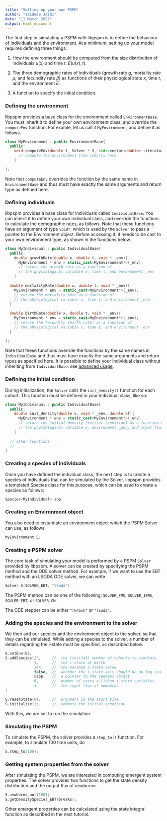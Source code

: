 ---
title: "Setting up your own PSPM"
author: "Jaideep Joshi"
date: "11 March 2022"
output: html_document
---


The first step in simulating a PSPM with libpspm is to define the behaviour of individuals and the environment. At a minimum, setting up your model requires defining three things:
  
1. How the environment should be computed from the size distribution of individuals $u(x)$ and time $t$: $E(u(x),t)$.

2. The three demographic rates of individuals (growth rate $g$, mortality rate $\mu$, and fecundity rate $\beta$) as functions of their physiological state $x$, time $t$, and the environment $E$. 

3. A function to specify the initial condition.

### Defining the environment

libpspm provides a base class for the environment called `EnvironmentBase`. You must inherit it to define your own environment class, and override the `computeEnv` function. For examle, let us call it `MyEnvironment`, and define it as follows. 

```c++
class MyEnvironment : public EnvironmentBase{
  public:
    void computeEnv(double t, Solver * S, std::vector<double>::iterator s, std::vector<double>::iterator dsdt){
      // compute the environment from cohorts here
    }
    
};

```
Note that `computeEnv` overrides the function by the same name in  `EnvironmentBase` and thus must have exactly the same arguments and return type as defined here. 


### Defining individuals

libpspm provides a base class for individuals called `IndividualBase`. You can inherit it to define your own individual class, and override the functions to calculate the demographic rates, as follows. Note that these functions have an argument of type `void*`, which is used by the `Solver` to pass a pointer to the Environment object. Before accessing it, it needs to be cast to your own environment type, as shown in the functions below.

```c++
class MyIndividual : public IndividualBase{
  public:
    double growthRate(double x, double t, void * _env){
      MyEnvironment * env = static_cast<MyEnvironment*>(_env);
      // return the growth rate as a function of 
      // the physiological variable x, time t, and environment _env
    }
  
  double mortalityRate(double x, double t, void * _env){
    MyEnvironment * env = static_cast<MyEnvironment*>(_env);
    // return the mortality rate as a function of 
    // the physiological variable x, time t, and environment _env
  }
  
  double birthRate(double x, double t, void * _env){
    MyEnvironment * env = static_cast<MyEnvironment*>(_env);
    // return the fecundity (birth rate) as a function of 
    // the physiological variable x, time t, and environment _env
  }
  
};
```

Note that these functions override the functions by the same names in  `IndividualBase` and thus must have exactly the same arguments and return types as specified here. It is possible to define your Individual class without inheriting from `IndividualBase`: see [advanced usage](defining_model_advanced.html).


### Defining the initial condition

During initialization, the `Solver` calls the `init_density()` function for each cohort. This function must be defined in your individual class, like so: 
  
```c++
class MyIndividual : public IndividualBase{
  public:
    double init_density(double x, void * _env, double bf){
      MyEnvironment * env = static_cast<MyEnvironment*>(_env);
      // return the initial density (initial condition) as a function of 
      // the physiological variable x, environment _env, and input flux of newborns bf
    }
  
  // other functions
  // ...
}
```

### Creating a species of individuals

Once you have defined the individual class, the next step is to create a species of individuals that can be simulated by the Solver. libpspm provides a templated Species class for this purpose, which can be used to create a species as follows:

```c++
Species<MyIndividual> spp;
```


### Creating an Environment object

You also need to instantiate an environment object which the PSPM Solver can use, as follows

```c++
MyEnvironment E;
```

### Creating a PSPM solver

The core task of simulating your model is performed by a PSPM `Solver` provided by libpspm. A solver can be created by specifying the PSPM method and the ODE solver method. For example, if we want to use the EBT method with an LSODA ODE solver, we can write

```c++
Solver S(SOLVER_EBT, "lsoda")
```

The PSPM method can be one of the following: `SOLVER_FMU`, `SOLVER_IFMU`, `SOVLER_EBT`, or `SOLVER_CM`. 

The ODE stepper can be either `"rk45ck"` or `"lsoda"`.

### Adding the species and the environment to the solver

We then add our species and the environment object to the solver, so that they can be simulated. While adding a species to the solver, a number of details regarding the i-state must be specified, as described below.

```c++
S.setEnv(E);
S.addSpecies(25,     //  the (initial) number of cohorts to simulate
             1,      //  the i-state at birth
             1e4,    //  the maximum i-state value
             false,  //  whether the i-state axis should be on log scale
             &spp,   //  a pointer to the species object 
             0,      //  number of extra x-linked i-state variables
             1       //  the input flux of newborns
)

S.resetState(0);     //  argument is the start time
S.initialize();      //  compute the initial condition
```

With this, we are set to run the simulation.

### Simulating the PSPM

To simulate the PSPM, the solver provides a `step_to()` function. For example, to simulate 100 time units, do

```c++
S.step_to(100);
```


### Getting system properties from the solver

After simulating the PSPM, we are interested in computing emergent system properties. The solver provides two functions to get the state density distribution and the output flux of newborns:

```c++
S.newborns_out(100);
S.getDensitySpecies_EBT(breaks);
```
Other emergent properties can be calculated using the state integral function as described in the next tutorial.

